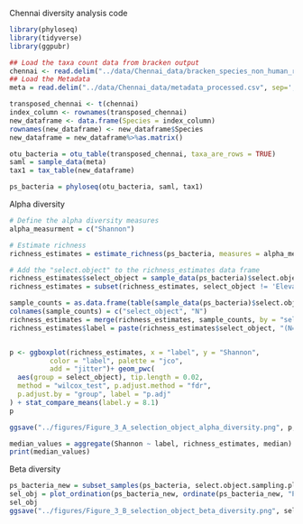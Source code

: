 Chennai diversity analysis code 

```r
library(phyloseq)
library(tidyverse)
library(ggpubr)
```

```r
## Load the taxa count data from bracken output
chennai <- read.delim("../data/Chennai_data/bracken_species_non_human_read_count.csv", sep=',', header = TRUE, row.names = 1)
## Load the Metadata
meta = read.delim("../data/Chennai_data/metadata_processed.csv", sep=',', header = TRUE, row.names = 1)
```

```r
transposed_chennai <- t(chennai)
index_column <- rownames(transposed_chennai)
new_dataframe <- data.frame(Species = index_column)
rownames(new_dataframe) <- new_dataframe$Species
new_dataframe = new_dataframe%>%as.matrix()

otu_bacteria = otu_table(transposed_chennai, taxa_are_rows = TRUE)
saml = sample_data(meta)
tax1 = tax_table(new_dataframe)

ps_bacteria = phyloseq(otu_bacteria, saml, tax1)
```

Alpha diversity

```r
# Define the alpha diversity measures
alpha_measurment = c("Shannon")

# Estimate richness
richness_estimates = estimate_richness(ps_bacteria, measures = alpha_measurment)

# Add the "select.object" to the richness_estimates data frame
richness_estimates$select_object = sample_data(ps_bacteria)$select.object
richness_estimates = subset(richness_estimates, select_object != 'Elevator')

sample_counts = as.data.frame(table(sample_data(ps_bacteria)$select.object))
colnames(sample_counts) = c("select_object", "N")
richness_estimates = merge(richness_estimates, sample_counts, by = "select_object")
richness_estimates$label = paste(richness_estimates$select_object, "(N=", richness_estimates$N, ")", sep="")


p <- ggboxplot(richness_estimates, x = "label", y = "Shannon",
          color = "label", palette = "jco",
          add = "jitter")+ geom_pwc(
  aes(group = select_object), tip.length = 0.02,
  method = "wilcox_test", p.adjust.method = "fdr",
  p.adjust.by = "group", label = "p.adj"
) + stat_compare_means(label.y = 8.1)  
p 

ggsave("../figures/Figure_3_A_selection_object_alpha_diversity.png", p, dpi = 600,  units = "px", width = 4000, height = 3000)

```

```r
median_values = aggregate(Shannon ~ label, richness_estimates, median)
print(median_values)
```

Beta diversity

```r
ps_bacteria_new = subset_samples(ps_bacteria, select.object.sampling.place != 'Elevator')
sel_obj = plot_ordination(ps_bacteria_new, ordinate(ps_bacteria_new, "PCoA", "bray"), color = "select.object.sampling.place") + geom_point(size=5) + stat_ellipse() + theme_classic()
sel_obj
ggsave("../figures/Figure_3_B_selection_object_beta_diversity.png", sel_obj, dpi = 600)

```